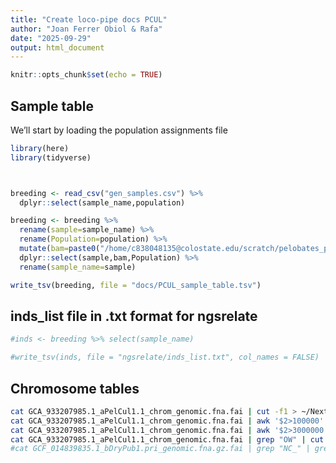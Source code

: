 ```yaml
---
title: "Create loco-pipe docs PCUL"
author: "Joan Ferrer Obiol & Rafa"
date: "2025-09-29"
output: html_document
---
```


```r
knitr::opts_chunk$set(echo = TRUE)
```

## Sample table
We'll start by loading the population assignments file
```r
library(here)
library(tidyverse)



breeding <- read_csv("gen_samples.csv") %>%
  dplyr::select(sample_name,population)

breeding <- breeding %>%
  rename(sample=sample_name) %>%
  rename(Population=population) %>%
  mutate(bam=paste0("/home/c838048135@colostate.edu/scratch/pelobates_plasticity/mega-non-model-wgs-snakeflow/results/bqsr-round-0/mkdup/",sample,".bam")) %>%
  dplyr::select(sample,bam,Population) %>%
  rename(sample_name=sample)

write_tsv(breeding, file = "docs/PCUL_sample_table.tsv")
```

## inds_list file in .txt format for ngsrelate
```r
#inds <- breeding %>% select(sample_name)

#write_tsv(inds, file = "ngsrelate/inds_list.txt", col_names = FALSE)
```



## Chromosome tables
```bash
cat GCA_933207985.1_aPelCul1.1_chrom_genomic.fna.fai | cut -f1 > ~/Nextcloud2/Rafa_PhD/pelobates_genomes/loco-pipe-pcul/docs/chr_table.PCUL.txt
cat GCA_933207985.1_aPelCul1.1_chrom_genomic.fna.fai | awk '$2>100000' | cut -f1 > ~/Nextcloud2/Rafa_PhD/pelobates_genomes/loco-pipe-pcul/docs/chr_table.PCUL_more100kb.txt
cat GCA_933207985.1_aPelCul1.1_chrom_genomic.fna.fai | awk '$2>3000000' | cut -f1 > ~/Nextcloud2/Rafa_PhD/pelobates_genomes/loco-pipe-pcul/docs/chr_table.PCUL_more3Mb.txt
cat GCA_933207985.1_aPelCul1.1_chrom_genomic.fna.fai | grep "OW" | cut -f1 > ~/Nextcloud2/Rafa_PhD/pelobates_genomes/loco-pipe-pcul/docs/chr_table.PCUL_onlychromosomes.txt
#cat GCF_014839835.1_bDryPub1.pri_genomic.fna.gz.fai | grep "NC_" | grep -vE 'NC_071656.1|NC_071657.1' | cut -f1 > /Users/apple/Dropbox/Postdoc_Colorado/convergence_GEA/dataset/BGP_species/YBSA/chr_table.DOWO_onlychromosomes_noZW.txt
```

